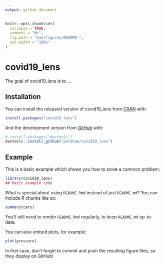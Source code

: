 ```yaml
---
output: github_document
---
```


<!-- README.md is generated from README.Rmd. Please edit that file -->

```r
knitr::opts_chunk$set(
  collapse = TRUE,
  comment = "#>",
  fig.path = "man/figures/README-",
  out.width = "100%"
)
```

# covid19_lens

<!-- badges: start -->
<!-- badges: end -->

The goal of covid19_lens is to ...

## Installation

You can install the released version of covid19_lens from [CRAN](https://CRAN.R-project.org) with:

``` r
install.packages("covid19_lens")
```

And the development version from [GitHub](https://github.com/) with:

``` r
# install.packages("devtools")
devtools::install_github("poldham/covid19_lens")
```
## Example

This is a basic example which shows you how to solve a common problem:

```r
library(covid19_lens)
## basic example code
```

What is special about using `README.Rmd` instead of just `README.md`? You can include R chunks like so:

```r
summary(cars)
```

You'll still need to render `README.Rmd` regularly, to keep `README.md` up-to-date.

You can also embed plots, for example:

```r
plot(pressure)
```

In that case, don't forget to commit and push the resulting figure files, so they display on GitHub!
